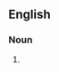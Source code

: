 ==English==

===Noun===
{{head|en|noun form|head=[[record]] [[player]]s}}

# {{plural of|record player|lang=en}}
